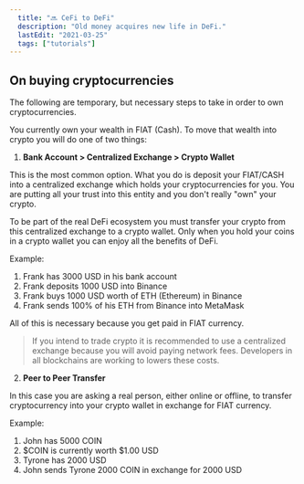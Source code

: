 ```yaml
---
  title: "🔜 CeFi to DeFi"
  description: "Old money acquires new life in DeFi."
  lastEdit: "2021-03-25"
  tags: ["tutorials"]
---
```


## On buying cryptocurrencies

The following are temporary, but necessary steps to take in order to own cryptocurrencies.

You currently own your wealth in FIAT (Cash). To move that wealth into crypto you will do one of two things:

1. **Bank Account > Centralized Exchange > Crypto Wallet**

This is the most common option. What you do is deposit your FIAT/CASH into a centralized exchange which holds your cryptocurrencies for you. You are putting all your trust into this entity and you don't really "own" your crypto.

To be part of the real DeFi ecosystem you must transfer your crypto from this centralized exchange to a crypto wallet. Only when you hold your coins in a crypto wallet you can enjoy all the benefits of DeFi.

Example:

1. Frank has 3000 USD in his bank account
2. Frank deposits 1000 USD into Binance
3. Frank buys 1000 USD worth of ETH (Ethereum) in Binance
4. Frank sends 100% of his ETH from Binance into MetaMask

All of this is necessary because you get paid in FIAT currency.

> If you intend to trade crypto it is recommended to use a centralized exchange
> because you will avoid paying network fees. Developers in all blockchains are
> working to lowers these costs.

2. **Peer to Peer Transfer**

In this case you are asking a real person, either online or offline, to transfer cryptocurrency into your crypto wallet in exchange for FIAT currency.

Example:

1. John has 5000 COIN
2. $COIN is currently worth $1.00 USD
3. Tyrone has 2000 USD
4. John sends Tyrone 2000 COIN in exchange for 2000 USD

